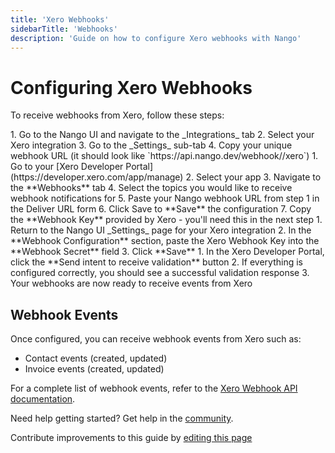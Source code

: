 ```yaml
---
title: 'Xero Webhooks'
sidebarTitle: 'Webhooks'
description: 'Guide on how to configure Xero webhooks with Nango'
---
```


# Configuring Xero Webhooks

To receive webhooks from Xero, follow these steps:

<Steps>
  <Step title="Get your Nango webhook URL">
    1. Go to the Nango UI and navigate to the _Integrations_ tab
    2. Select your Xero integration
    3. Go to the _Settings_ sub-tab
    4. Copy your unique webhook URL (it should look like `https://api.nango.dev/webhook/<UUID>/xero`)
  </Step>
  <Step title="Configure webhook in Xero">
    1. Go to your [Xero Developer Portal](https://developer.xero.com/app/manage)
    2. Select your app
    3. Navigate to the **Webhooks** tab
    4. Select the topics you would like to receive webhook notifications for
    5. Paste your Nango webhook URL from step 1 in the Deliver URL form
    6. Click Save to **Save** the configuration
    7. Copy the **Webhook Key** provided by Xero - you'll need this in the next step
  </Step>
  <Step title="Add webhook secret to Nango">
    1. Return to the Nango UI _Settings_ page for your Xero integration
    2. In the **Webhook Configuration** section, paste the Xero Webhook Key into the **Webhook Secret** field
    3. Click **Save**
  </Step>
  <Step title="Verify the webhook">
    1. In the Xero Developer Portal, click the **Send intent to receive validation** button
    2. If everything is configured correctly, you should see a successful validation response
    3. Your webhooks are now ready to receive events from Xero
  </Step>
</Steps>

## Webhook Events

Once configured, you can receive webhook events from Xero such as:
- Contact events (created, updated)
- Invoice events (created, updated)

For a complete list of webhook events, refer to the [Xero Webhook API documentation](https://developer.xero.com/documentation/guides/webhooks/overview/).

<Tip>Need help getting started? Get help in the [community](https://nango.dev/slack).</Tip>

<Note>Contribute improvements to this guide by [editing this page](https://github.com/nangohq/nango/tree/master/docs/integrations/all/xero/webhooks.mdx)</Note>
